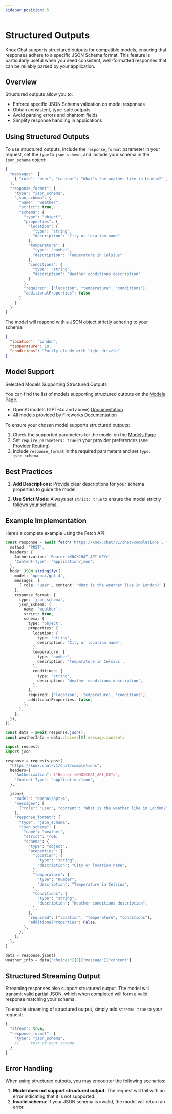 ```yaml
---
sidebar_position: 5
---
```



# Structured Outputs

Knox Chat supports structured outputs for compatible models, ensuring that responses adhere to a specific JSON Schema format. This feature is particularly useful when you need consistent, well-formatted responses that can be reliably parsed by your application.

## Overview

Structured outputs allow you to:

* Enforce specific JSON Schema validation on model responses  
* Obtain consistent, type-safe outputs  
* Avoid parsing errors and phantom fields  
* Simplify response handling in applications  

## Using Structured Outputs

To use structured outputs, include the `response_format` parameter in your request, set the `type` to `json_schema`, and include your schema in the `json_schema` object:

```typescript
{
  "messages": [
    { "role": "user", "content": "What's the weather like in London?" }
  ],
  "response_format": {
    "type": "json_schema",
    "json_schema": {
      "name": "weather",
      "strict": true,
      "schema": {
        "type": "object",
        "properties": {
          "location": {
            "type": "string",
            "description": "City or location name"
          },
          "temperature": {
            "type": "number",
            "description": "Temperature in Celsius"
          },
          "conditions": {
            "type": "string",
            "description": "Weather conditions description"
          }
        },
        "required": ["location", "temperature", "conditions"],
        "additionalProperties": false
      }
    }
  }
}
```

The model will respond with a JSON object strictly adhering to your schema:

```json
{
  "location": "London",
  "temperature": 18,
  "conditions": "Partly cloudy with light drizzle"
}
```

## Model Support

Selected Models Supporting Structured Outputs

You can find the list of models supporting structured outputs on the [Models Page](https://knox.chat/models).

* OpenAI models (GPT-4o and above) [Documentation](https://platform.openai.com/docs/guides/structured-outputs)  
* All models provided by Fireworks [Documentation](https://docs.fireworks.ai/structured-responses/structured-response-formatting#structured-response-modes)  

To ensure your chosen model supports structured outputs:  

1. Check the supported parameters for the model on the [Models Page](https://knox.chat/models)  
2. Set `require_parameters: true` in your provider preferences (see [Provider Routing](/provider-routing))  
3. Include `response_format` in the required parameters and set `type: json_schema`  

## Best Practices  

1. **Add Descriptions**: Provide clear descriptions for your schema properties to guide the model.  

2. **Use Strict Mode**: Always set `strict: true` to ensure the model strictly follows your schema.  

## Example Implementation  

Here’s a complete example using the Fetch API:

<Tabs>
<TabItem value="ts" label="TypeScript">

```ts showLineNumbers
const response = await fetch('https://knox.chat/v1/chat/completions', {
  method: 'POST',
  headers: {
    Authorization: 'Bearer <KNOXCHAT_API_KEY>',
    'Content-Type': 'application/json',
  },
  body: JSON.stringify({
    model: 'openai/gpt-4',
    messages: [
      { role: 'user', content: 'What is the weather like in London?' },
    ],
    response_format: {
      type: 'json_schema',
      json_schema: {
        name: 'weather',
        strict: true,
        schema: {
          type: 'object',
          properties: {
            location: {
              type: 'string',
              description: 'City or location name',
            },
            temperature: {
              type: 'number',
              description: 'Temperature in Celsius',
            },
            conditions: {
              type: 'string',
              description: 'Weather conditions description',
            },
          },
          required: ['location', 'temperature', 'conditions'],
          additionalProperties: false,
        },
      },
    },
  }),
});

const data = await response.json();
const weatherInfo = data.choices[0].message.content;
```

</TabItem>
<TabItem value="py" label="Python">

```py showLineNumbers
import requests
import json

response = requests.post(
  "https://knox.chat/v1/chat/completions",
  headers={
    "Authorization": f"Bearer <KNOXCHAT_API_KEY>",
    "Content-Type": "application/json",
  },

  json={
    "model": "openai/gpt-4",
    "messages": [
      {"role": "user", "content": "What is the weather like in London?"},
    ],
    "response_format": {
      "type": "json_schema",
      "json_schema": {
        "name": "weather",
        "strict": True,
        "schema": {
          "type": "object",
          "properties": {
            "location": {
              "type": "string",
              "description": "City or location name",
            },
            "temperature": {
              "type": "number",
              "description": "Temperature in Celsius",
            },
            "conditions": {
              "type": "string",
              "description": "Weather conditions description",
            },
          },
          "required": ["location", "temperature", "conditions"],
          "additionalProperties": False,
        },
      },
    },
  },
)

data = response.json()
weather_info = data["choices"][0]["message"]["content"]
```

</TabItem>
</Tabs>

## Structured Streaming Output

Streaming responses also support structured output. The model will transmit valid partial JSON, which when completed will form a valid response matching your schema.

To enable streaming of structured output, simply add `stream: true` to your request:

```typescript
{
  "stream": true,
  "response_format": {
    "type": "json_schema",
    // ... rest of your schema
  }
}
```

## Error Handling

When using structured outputs, you may encounter the following scenarios:

1. **Model does not support structured output**: The request will fail with an error indicating that it is not supported.
2. **Invalid schema**: If your JSON schema is invalid, the model will return an error.